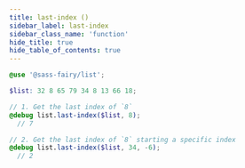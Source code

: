 ```yaml
---
title: last-index ()
sidebar_label: last-index
sidebar_class_name: 'function'
hide_title: true
hide_table_of_contents: true
---
```


<DocPage fieldName="last-index" fieldType="function" spec={Spec} />

```scss
@use '@sass-fairy/list';

$list: 32 8 65 79 34 8 13 66 18;

// 1. Get the last index of `8`
@debug list.last-index($list, 8);
  // 7

// 2. Get the last index of `8` starting a specific index
@debug list.last-index($list, 34, -6);
  // 2
```
